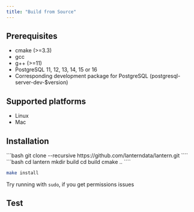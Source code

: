 ```yaml
---
title: "Build from Source"
---
```


## Prerequisites

- cmake (>=3.3)
- gcc
- g++ (>=11)
- PostgreSQL 11, 12, 13, 14, 15 or 16
- Corresponding development package for PostgreSQL (postgresql-server-dev-$version)

## Supported platforms

- Linux
- Mac

## Installation

<Steps>
  <Step title="Clone repository from GitHub">
```bash
git clone --recursive https://github.com/lanterndata/lantern.git
````
  </Step>
  
  <Step title="Run cmake">
```bash
cd lantern
mkdir build
cd build
cmake ..
````
  </Step>
  <Step title="Install the extension">

```bash
make install
```

<Note>Try running with `sudo`, if you get permissions issues</Note>
  </Step>
</Steps>

## Test

<Snippet file="test-lantern.mdx" />
